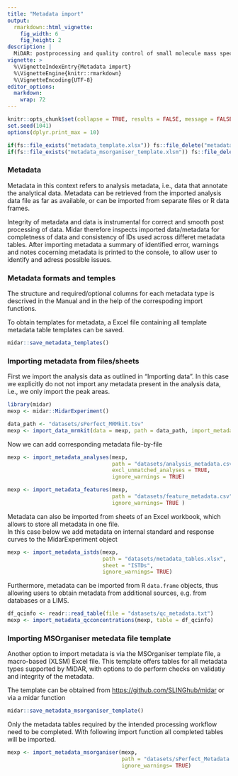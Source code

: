 ```yaml
---
title: "Metadata import"
output: 
  rmarkdown::html_vignette:
    fig_width: 6
    fig_height: 2
description: |
  MiDAR: postprocessing and quality control of small molecule mass spectrometry data 
vignette: >
  %\VignetteIndexEntry{Metadata import}
  %\VignetteEngine{knitr::rmarkdown}
  %\VignetteEncoding{UTF-8}
editor_options: 
  markdown: 
    wrap: 72
---
```


```r
knitr::opts_chunk$set(collapse = TRUE, results = FALSE, message = FALSE, comment = "#>")
set.seed(1041)
options(dplyr.print_max = 10)

if(fs::file_exists("metadata_template.xlsx")) fs::file_delete("metadata_template.xlsx")
if(fs::file_exists("metadata_msorganiser_template.xlsm")) fs::file_delete("metadata_msorganiser_template.xlsm")
```

### Metadata

Metadata in this context refers to analysis metadata, i.e., data that
annotate the analytical data. Metadata can be retrieved from the
imported analysis data file as far as available, or can be imported from
separate files or R data frames.

Integrity of metadata and data is instrumental for correct and smooth
post processing of data. Midar therefore inspects imported data/metadata
for completness of data and consistency of IDs used across differet
metadata tables. After importing metadata a summary of identified error,
warnings and notes cocerning metadata is printed to the console, to
allow user to identify and adress possible issues.

### Metadata formats and temples

The structure and required/optional columns for each metadata type is
descrived in the Manual and in the help of the correspoding import
functions.

To obtain templates for metadata, a Excel file containing all template
metadata table templates can be saved.

```r
midar::save_metadata_templates()
```

### Importing metadata from files/sheets

First we import the analysis data as outlined in "Importing data". In
this case we explicitly do not not import any metadata present in the
analysis data, i.e., we only import the peak areas.

```r
library(midar)
mexp <- midar::MidarExperiment()

data_path <- "datasets/sPerfect_MRMkit.tsv"
mexp <- import_data_mrmkit(data = mexp, path = data_path, import_metadata = TRUE)
```

Now we can add corresponding metadata file-by-file

```r
mexp <- import_metadata_analyses(mexp, 
                                 path = "datasets/analysis_metadata.csv", 
                                 excl_unmatched_analyses = TRUE, 
                                 ignore_warnings = TRUE)

mexp <- import_metadata_features(mexp, 
                                 path = "datasets/feature_metadata.csv",
                                 ignore_warnings= TRUE )
```

Metadata can also be imported from sheets of an Excel workbook, which
allows to store all metadata in one file. \
In this case below we add metadata on internal standard and response
curves to the MidarExperiment object

```r
mexp <- import_metadata_istds(mexp, 
                              path = "datasets/metadata_tables.xlsx", 
                              sheet = "ISTDs",
                              ignore_warnings= TRUE)
```

Furthermore, metadata can be imported from R `data.frame` objects, thus
allowing users to obtain metadata from additional sources, e.g. from
databases or a LIMS.

```r
df_qcinfo <- readr::read_table(file = "datasets/qc_metadata.txt")
mexp <- import_metadata_qcconcentrations(mexp, table = df_qcinfo)
```

### Importing MSOrganiser metedata file template

Another option to import metadata is via the MSOrganiser template file,
a macro-based (XLSM) Excel file. This template offers tables for all
metadata types supported by MiDAR, with options to do perform checks on
validatiy and integrity of the metadata.

The template can be obtained from <https://github.com/SLINGhub/midar> or
via a midar function

```r
midar::save_metadata_msorganiser_template()
```

Only the metadata tables required by the intended processing workflow
need to be completed. With following import function all completed
tables will be imported.

```r
mexp <- import_metadata_msorganiser(mexp, 
                                    path = "datasets/sPerfect_Metadata.xlsm",
                                    ignore_warnings= TRUE)
```

### 

